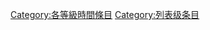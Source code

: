{{catmore1|[[Wikipedia:时间专题|Wikipedia:时间专题]]}}
{{Articles by Quality| topic=时间|project=时间|format=TOC}}
{{Wikipedia category}}
{{emptycat}}

[[Category:各等級時間條目|Category:各等級時間條目]]
[[Category:列表级条目|Category:列表级条目]]